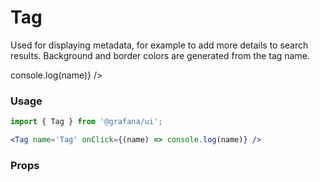 
# Tag

Used for displaying metadata, for example to add more details to search results. Background and border colors are generated from the tag name.

<Preview>
  <div>
    <Tag name='Tag' onClick={(name) => console.log(name)} />
  </div>
</Preview>

### Usage

```jsx
import { Tag } from '@grafana/ui';

<Tag name='Tag' onClick={(name) => console.log(name)} />
```

### Props
<Props of={Tag} />
